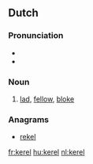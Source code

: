 ==Dutch==

===Pronunciation===
*{{audio|Nl-kerel.ogg|audio}}
*{{hyphenation|ke|rel}}

===Noun===
{{nl-noun|g=m|kerels|kereltje}}
# [[lad]], [[fellow]], [[bloke]]

===Anagrams===
* [[rekel#Dutch|rekel]]

[[fr:kerel]]
[[hu:kerel]]
[[nl:kerel]]